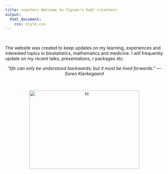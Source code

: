 ---
title: <center> Welcome to Yiyuan's hub! </center>
output: 
  html_document:
    css: style.css
---

<br>

The website was created to keep updates on my learning, experiences and interested topics in  biostatistics, mathematics and medicine. I will frequently update on my recent talks, presentations, r packages etc.

<center>*"life can only be understood backwards; *
*but it must be lived forwards." --- Soren Kierkegaard *</center>

<br>


<center><img src="images/about-images.jpg" alt="hi" style="text-align:center;" width="350" height="250"></center>

<br>

